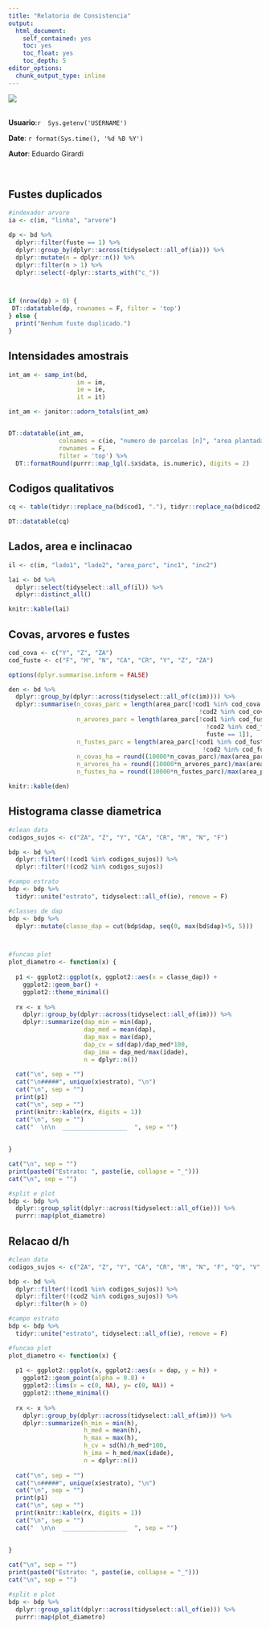 ```yaml
---
title: "Relatorio de Consistencia"
output:
  html_document:
    self_contained: yes
    toc: yes
    toc_float: yes
    toc_depth: 5
editor_options:
  chunk_output_type: inline
---
```


```{=html}
<style type="text/css">
.main-container {
  max-width: 100% !important;
  margin: auto;
}
</style>
```
![](logo-6.png)\
 

**Usuario**:`r  Sys.getenv('USERNAME')`

**Date**: `r format(Sys.time(), '%d %B %Y')`

**Autor**: Eduardo Girardi

 

## Fustes duplicados

```r
#indexador arvore
ia <- c(im, "linha", "arvore")

dp <- bd %>% 
  dplyr::filter(fuste == 1) %>%
  dplyr::group_by(dplyr::across(tidyselect::all_of(ia))) %>% 
  dplyr::mutate(n = dplyr::n()) %>% 
  dplyr::filter(n > 1) %>% 
  dplyr::select(-dplyr::starts_with("c_"))



if (nrow(dp) > 0) {
 DT::datatable(dp, rownames = F, filter = 'top')  
} else {
  print("Nenhum fuste duplicado.")
}


```

## Intensidades amostrais

```r

int_am <- samp_int(bd, 
                   im = im,
                   ie = ie,
                   it = it)

int_am <- janitor::adorn_totals(int_am)


DT::datatable(int_am, 
              colnames = c(ie, "numero de parcelas [n]", "area plantada [ha]", "intensidade amostral [ha/parc]"),
              rownames = F, 
              filter = 'top') %>% 
  DT::formatRound(purrr::map_lgl(.$x$data, is.numeric), digits = 2)

```

## Codigos qualitativos

```r
cq <- table(tidyr::replace_na(bd$cod1, "."), tidyr::replace_na(bd$cod2, "."))

DT::datatable(cq)
```

## Lados, area e inclinacao

```r

il <- c(im, "lado1", "lado2", "area_parc", "inc1", "inc2")

lai <- bd %>% 
  dplyr::select(tidyselect::all_of(il)) %>%
  dplyr::distinct_all()

knitr::kable(lai)

```

## Covas, arvores e fustes

```r

cod_cova <- c("Y", "Z", "ZA")
cod_fuste <- c("F", "M", "N", "CA", "CR", "Y", "Z", "ZA")

options(dplyr.summarise.inform = FALSE)

den <- bd %>% 
  dplyr::group_by(dplyr::across(tidyselect::all_of(c(im)))) %>%
  dplyr::summarise(n_covas_parc = length(area_parc[!cod1 %in% cod_cova &
                                                     !cod2 %in% cod_cova]),
                   n_arvores_parc = length(area_parc[!cod1 %in% cod_fuste &
                                                       !cod2 %in% cod_fuste &
                                                       fuste == 1]),
                   n_fustes_parc = length(area_parc[!cod1 %in% cod_fuste &
                                                      !cod2 %in% cod_fuste]),
                   n_covas_ha = round((10000*n_covas_parc)/max(area_parc),0),
                   n_arvores_ha = round((10000*n_arvores_parc)/max(area_parc),0),
                   n_fustes_ha = round((10000*n_fustes_parc)/max(area_parc),0))

knitr::kable(den)

```

## Histograma classe diametrica

```r

#clean data
codigos_sujos <- c("ZA", "Z", "Y", "CA", "CR", "M", "N", "F")

bdp <- bd %>% 
  dplyr::filter(!(cod1 %in% codigos_sujos)) %>% 
  dplyr::filter(!(cod2 %in% codigos_sujos))

#campo estrato
bdp <- bdp %>% 
  tidyr::unite("estrato", tidyselect::all_of(ie), remove = F)

#classes de dap
bdp <- bdp %>% 
  dplyr::mutate(classe_dap = cut(bdp$dap, seq(0, max(bd$dap)+5, 5)))



#funcao plot
plot_diametro <- function(x) {
  
  p1 <- ggplot2::ggplot(x, ggplot2::aes(x = classe_dap)) + 
    ggplot2::geom_bar() +
    ggplot2::theme_minimal()
  
  rx <- x %>% 
    dplyr::group_by(dplyr::across(tidyselect::all_of(im))) %>% 
    dplyr::summarize(dap_min = min(dap),
                     dap_med = mean(dap),
                     dap_max = max(dap),
                     dap_cv = sd(dap)/dap_med*100,
                     dap_ima = dap_med/max(idade),
                     n = dplyr::n())
  
  cat("\n", sep = "")
  cat("\n#####", unique(x$estrato), "\n")
  cat("\n", sep = "")
  print(p1)
  cat("\n", sep = "")
  print(knitr::kable(rx, digits = 1))
  cat("\n", sep = "")
  cat("  \n\n  __________________  ", sep = "")
 
  
}

cat("\n", sep = "")
print(paste0("Estrato: ", paste(ie, collapse = "_")))
cat("\n", sep = "")

#split e plot
bdp <- bdp %>% 
  dplyr::group_split(dplyr::across(tidyselect::all_of(ie))) %>% 
  purrr::map(plot_diametro)

```

## Relacao d/h

```r

#clean data
codigos_sujos <- c("ZA", "Z", "Y", "CA", "CR", "M", "N", "F", "Q", "V", "VV", "W")

bdp <- bd %>% 
  dplyr::filter(!(cod1 %in% codigos_sujos)) %>% 
  dplyr::filter(!(cod2 %in% codigos_sujos)) %>% 
  dplyr::filter(h > 0)

#campo estrato
bdp <- bdp %>% 
  tidyr::unite("estrato", tidyselect::all_of(ie), remove = F)

#funcao plot
plot_diametro <- function(x) {
  
  p1 <- ggplot2::ggplot(x, ggplot2::aes(x = dap, y = h)) + 
    ggplot2::geom_point(alpha = 0.8) +
    ggplot2::lims(x = c(0, NA), y= c(0, NA)) +
    ggplot2::theme_minimal()
  
  rx <- x %>% 
    dplyr::group_by(dplyr::across(tidyselect::all_of(im))) %>% 
    dplyr::summarize(h_min = min(h),
                     h_med = mean(h),
                     h_max = max(h),
                     h_cv = sd(h)/h_med*100,
                     h_ima = h_med/max(idade),
                     n = dplyr::n())
  
  cat("\n", sep = "")
  cat("\n#####", unique(x$estrato), "\n")
  cat("\n", sep = "")
  print(p1)
  cat("\n", sep = "")
  print(knitr::kable(rx, digits = 1))
  cat("\n", sep = "")
  cat("  \n\n  __________________  ", sep = "")
 
  
}

cat("\n", sep = "")
print(paste0("Estrato: ", paste(ie, collapse = "_")))
cat("\n", sep = "")

#split e plot
bdp <- bdp %>% 
  dplyr::group_split(dplyr::across(tidyselect::all_of(ie))) %>% 
  purrr::map(plot_diametro)

```
